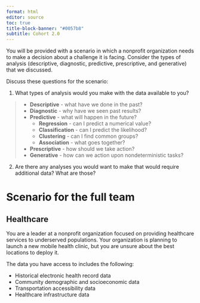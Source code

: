 ```yaml
---
format: html
editor: source
toc: true
title-block-banner: "#0057b8"
subtitle: Cohort 2.0
---
```


You will be provided with a scenario in which a nonprofit organization needs to make a decision about a challenge it is facing. Consider the types of analysis (descriptive, diagnostic, predictive, prescriptive, and generative) that we discussed.

Discuss these questions for the scenario:

1. What types of analysis would you make with the data available to you?

>  * **Descriptive** - what have we done in the past?
>  * **Diagnostic** - why have we seen past results?
>  * **Predictive** - what will happen in the future?
>    * **Regression** - can I predict a numerical value?
>    * **Classification** - can I predict the likelihood?
>    * **Clustering** - can I find common groups?
>    * **Association** - what goes together?
>  * **Prescriptive** - how should we take action?
>  * **Generative** - how can we action upon nondeterministic tasks?
  
2. Are there any analyses you would want to make that would require additional data? What are those?

# Scenario for the full team

## Healthcare
You are a leader at a nonprofit organization focused on providing healthcare services to underserved populations. Your organization is planning to launch a new mobile health clinic, but you are unsure about the best locations to deploy it. 

The data you have access to includes the following:

* Historical electronic health record data
* Community demographic and socioeconomic data
* Transportation accessibility data
* Healthcare infrastructure data

